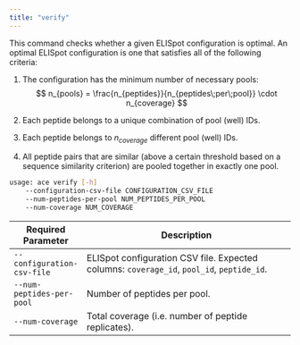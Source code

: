```yaml
---
title: "verify"
---
```


This command checks whether a given ELISpot configuration is optimal. An optimal ELISpot configuration is one that satisfies all of the following criteria:

1. The configuration has the minimum number of necessary pools: $$ n_{pools} = \frac{n_{peptides}}{n_{peptides\;per\;pool}} \cdot n_{coverage} $$

2. Each peptide belongs to a unique combination of pool (well) IDs.

3. Each peptide belongs to $n_{coverage}$ different pool (well) IDs.

4. All peptide pairs that are similar (above a certain threshold based on a sequence similarity criterion) are pooled together in exactly one pool.

```bash
usage: ace verify [-h] 
    --configuration-csv-file CONFIGURATION_CSV_FILE 
    --num-peptides-per-pool NUM_PEPTIDES_PER_POOL 
    --num-coverage NUM_COVERAGE
```

| Required Parameter          | Description                                                                               |
| --------------------------- | ----------------------------------------------------------------------------------------- |
| `--configuration-csv-file`  | ELISpot configuration CSV file. Expected columns: `coverage_id`, `pool_id`, `peptide_id`. |
| `--num-peptides-per-pool`   | Number of peptides per pool.                                                              |
| `--num-coverage`            | Total coverage (i.e. number of peptide replicates).                                       |